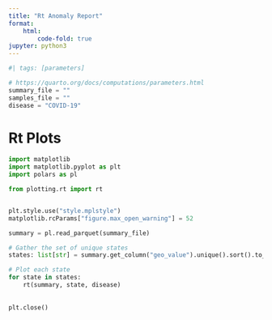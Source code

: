 ```yaml
---
title: "Rt Anomaly Report"
format:
    html:
        code-fold: true
jupyter: python3
---
```


```python
#| tags: [parameters]

# https://quarto.org/docs/computations/parameters.html
summary_file = ""
samples_file = ""
disease = "COVID-19"
```

# Rt Plots

```python
import matplotlib
import matplotlib.pyplot as plt
import polars as pl

from plotting.rt import rt


plt.style.use("style.mplstyle")
matplotlib.rcParams["figure.max_open_warning"] = 52

summary = pl.read_parquet(summary_file)

# Gather the set of unique states
states: list[str] = summary.get_column("geo_value").unique().sort().to_list()

# Plot each state
for state in states:
    rt(summary, state, disease)
    
    
plt.close()
```
